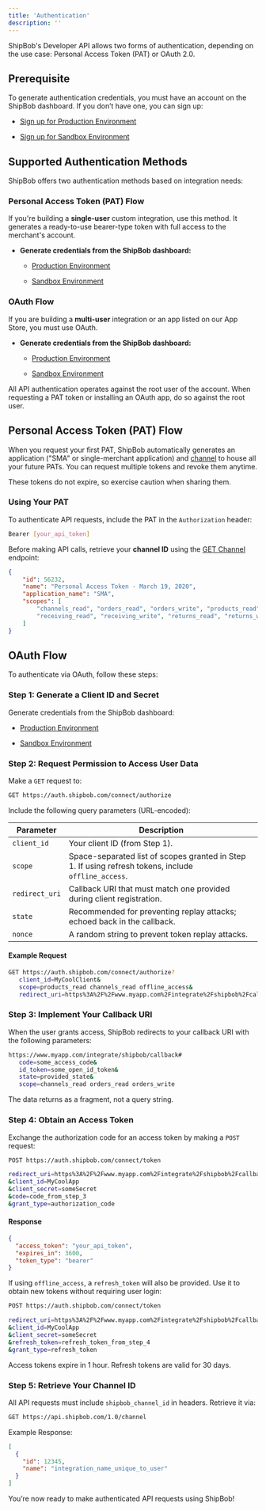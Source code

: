 ```yaml
---
title: 'Authentication'
description: ''
---
```


ShipBob's Developer API allows two forms of authentication, depending on the use case: Personal Access Token (PAT) or OAuth 2.0.

## Prerequisite

To generate authentication credentials, you must have an account on the ShipBob dashboard. If you don’t have one, you can sign up:

* [Sign up for Production Environment](https://web.shipbob.com/app/Merchant/#/SignUp)

* [Sign up for Sandbox Environment](https://webstage.shipbob.dev/app/Merchant/#/SignUp)

## Supported Authentication Methods

ShipBob offers two authentication methods based on integration needs:

### Personal Access Token (PAT) Flow

If you're building a **single-user** custom integration, use this method. It generates a ready-to-use bearer-type token with full access to the merchant's account.

* **Generate credentials from the ShipBob dashboard:**

  * [Production Environment](https://web.shipbob.com/app/merchant/#/Integrations/token-management)

  * [Sandbox Environment](https://webstage.shipbob.dev/app/merchant/#/Integrations/token-management)

### OAuth Flow

If you are building a **multi-user** integration or an app listed on our App Store, you must use OAuth.

* **Generate credentials from the ShipBob dashboard:**

  * [Production Environment](https://web.shipbob.com/app/merchant/#/Integrations/oauth-apps)

  * [Sandbox Environment](https://webstage.shipbob.dev/app/merchant/#/Integrations/oauth-apps)

<Note>
  All API authentication operates against the root user of the account. When requesting a PAT token or installing an OAuth app, do so against the root user.
</Note>

## Personal Access Token (PAT) Flow

When you request your first PAT, ShipBob automatically generates an application ("SMA" or single-merchant application) and [channel](https://developer.shipbob.com/api-docs#tag/Channels) to house all your future PATs. You can request multiple tokens and revoke them anytime.

<Note>
  These tokens do not expire, so exercise caution when sharing them.
</Note>

### Using Your PAT

To authenticate API requests, include the PAT in the `Authorization` header:

```bash
Bearer [your_api_token]
```

Before making API calls, retrieve your **channel ID** using the [GET Channel](https://developer.shipbob.com/api-docs#tag/Channels) endpoint:

```json
{
    "id": 56232,
    "name": "Personal Access Token - March 19, 2020",
    "application_name": "SMA",
    "scopes": [
        "channels_read", "orders_read", "orders_write", "products_read", "products_write",
        "receiving_read", "receiving_write", "returns_read", "returns_write", "inventory_read"
    ]
}
```

## OAuth Flow

To authenticate via OAuth, follow these steps:

### Step 1: Generate a Client ID and Secret

Generate credentials from the ShipBob dashboard:

* [Production Environment](https://web.shipbob.com/app/merchant/#/Integrations/oauth-apps)

* [Sandbox Environment](https://webstage.shipbob.dev/app/merchant/#/Integrations/oauth-apps)

### Step 2: Request Permission to Access User Data

Make a `GET` request to:

```bash
GET https://auth.shipbob.com/connect/authorize
```

Include the following query parameters (URL-encoded):

| Parameter      | Description                                                                                          |
| -------------- | ---------------------------------------------------------------------------------------------------- |
| `client_id`    | Your client ID (from Step 1).                                                                        |
| `scope`        | Space-separated list of scopes granted in Step 1. If using refresh tokens, include `offline_access`. |
| `redirect_uri` | Callback URI that must match one provided during client registration.                                |
| `state`        | Recommended for preventing replay attacks; echoed back in the callback.                              |
| `nonce`        | A random string to prevent token replay attacks.                                                     |

#### Example Request

```bash
GET https://auth.shipbob.com/connect/authorize?
   client_id=MyCoolClient&
   scope=products_read channels_read offline_access&
   redirect_uri=https%3A%2F%2Fwww.myapp.com%2Fintegrate%2Fshipbob%2Fcallback
```

### Step 3: Implement Your Callback URI

When the user grants access, ShipBob redirects to your callback URI with the following parameters:

```bash
https://www.myapp.com/integrate/shipbob/callback#
   code=some_access_code&
   id_token=some_open_id_token&
   state=provided_state&
   scope=channels_read orders_read orders_write
```

<Note>
  The data returns as a fragment, not a query string.
</Note>

### Step 4: Obtain an Access Token

Exchange the authorization code for an access token by making a `POST` request:

```bash
POST https://auth.shipbob.com/connect/token

redirect_uri=https%3A%2F%2Fwww.myapp.com%2Fintegrate%2Fshipbob%2Fcallback
&client_id=MyCoolApp
&client_secret=someSecret
&code=code_from_step_3
&grant_type=authorization_code
```

#### Response

```json
{
  "access_token": "your_api_token",
  "expires_in": 3600,
  "token_type": "bearer"
}
```

If using `offline_access`, a `refresh_token` will also be provided. Use it to obtain new tokens without requiring user login:

```bash
POST https://auth.shipbob.com/connect/token

redirect_uri=https%3A%2F%2Fwww.myapp.com%2Fintegrate%2Fshipbob%2Fcallback
&client_id=MyCoolApp
&client_secret=someSecret
&refresh_token=refresh_token_from_step_4
&grant_type=refresh_token
```

<Note>
  Access tokens expire in 1 hour. Refresh tokens are valid for 30 days.
</Note>

### Step 5: Retrieve Your Channel ID

All API requests must include `shipbob_channel_id` in headers. Retrieve it via:

```bash
GET https://api.shipbob.com/1.0/channel
```

Example Response:

```json
[
  {
    "id": 12345,
    "name": "integration_name_unique_to_user"
  }
]
```

You’re now ready to make authenticated API requests using ShipBob!